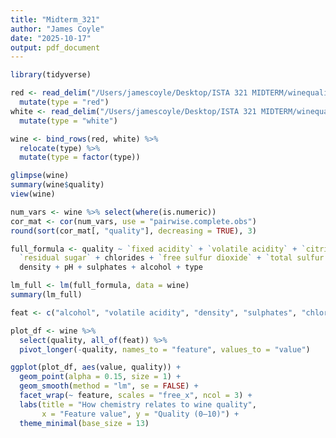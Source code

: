 ```yaml
---
title: "Midterm_321"
author: "James Coyle"
date: "2025-10-17"
output: pdf_document
---
```


```r
library(tidyverse)
```



```r
red <- read_delim("/Users/jamescoyle/Desktop/ISTA 321 MIDTERM/winequality-red.csv", delim = ";", show_col_types = FALSE) %>%
  mutate(type = "red")
white <- read_delim("/Users/jamescoyle/Desktop/ISTA 321 MIDTERM/winequality-white.csv", delim = ";", show_col_types = FALSE) %>%
  mutate(type = "white") 

wine <- bind_rows(red, white) %>%
  relocate(type) %>%
  mutate(type = factor(type))

glimpse(wine)
summary(wine$quality)
view(wine)
```


```r
num_vars <- wine %>% select(where(is.numeric))
cor_mat <- cor(num_vars, use = "pairwise.complete.obs")
round(sort(cor_mat[, "quality"], decreasing = TRUE), 3)
```

```r
full_formula <- quality ~ `fixed acidity` + `volatile acidity` + `citric acid` +
  `residual sugar` + chlorides + `free sulfur dioxide` + `total sulfur dioxide` +
  density + pH + sulphates + alcohol + type

lm_full <- lm(full_formula, data = wine)
summary(lm_full)
```

```r
feat <- c("alcohol", "volatile acidity", "density", "sulphates", "chlorides", "fixed acidity")

plot_df <- wine %>%
  select(quality, all_of(feat)) %>%
  pivot_longer(-quality, names_to = "feature", values_to = "value")

ggplot(plot_df, aes(value, quality)) +
  geom_point(alpha = 0.15, size = 1) +
  geom_smooth(method = "lm", se = FALSE) +
  facet_wrap(~ feature, scales = "free_x", ncol = 3) +
  labs(title = "How chemistry relates to wine quality",
       x = "Feature value", y = "Quality (0–10)") +
  theme_minimal(base_size = 13)
```

